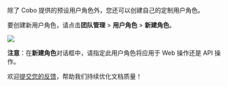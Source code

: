 除了 Cobo 提供的预设用户角色外，您还可以创建自己的定制用户角色。

要创建新用户角色，请点击**团队管理** > **用户角色** > **新建角色**。

<img src="/cn/images/organization/customize.png" className="screenshot_modal"/>

**注意**：在**新建角色**对话框中，请指定此用户角色将应用于 Web 操作还是 API 操作。

<Tip>欢迎[提交您的反馈](https://forms.zohopublic.com/cobo/form/DocumentFeedbackForm/formperma/QvLOhxJv1_JMsJ-1dleZ8Itb_7rzN-LtgvsDdxosoVI?referrername=manuals)，帮助我们持续优化文档质量！</Tip>
